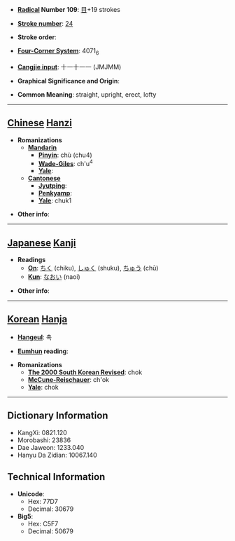 * '''[[Wiktionary:Chinese radical index| Radical]] Number 109''': [[Wiktionary:Chinese radical index 目|目]]+19 strokes

* '''[[Wiktionary:Chinese total strokes index|Stroke number]]''': [[Wiktionary:Chinese total strokes index 24|24]]

* '''Stroke order''': 

* '''[[Wiktionary:Chinese four corner index|Four-Corner System]]''': 4071<sub>6</sub>

* '''[[Wiktionary:Chinese Cangjie index|Cangjie input]]''': 十一十一一 (JMJMM)

* '''Graphical Significance and Origin''': 

* '''Common Meaning''': straight, upright, erect, lofty

----

== [[Chinese]] [[Hanzi]] ==

* '''Romanizations'''
** '''[[Mandarin]]'''
*** '''[[Pinyin]]''': chù (chu4)
*** '''[[Wade-Giles]]''': ch'u<sup>4</sup>
*** '''[[Yale]]''': 
** '''[[Cantonese]]'''
*** '''[[Jyutping]]''':
*** '''[[Penkyamp]]''': 
*** '''[[Yale]]''': chuk1

* '''Other info''': 

----

== [[Japanese]] [[Kanji]] ==

* '''Readings'''
** '''[[On]]''': [[ちく]] (chiku), [[しゅく]] (shuku), [[ちゅう]] (chū)
** '''[[Kun]]''': [[なおい]] (naoi)

* '''Other info''':  

----

== [[Korean]] [[Hanja]] ==

* '''[[Hangeul]]''': 촉

* '''[[Eumhun]] reading''': 

* '''Romanizations'''
** '''[[The 2000 South Korean Revised Romanization|The 2000 South Korean Revised]]''': chok
** '''[[McCune-Reischauer]]''': ch'ok
** '''[[Yale]]''': chok

----

== Dictionary Information ==

* KangXi: 0821.120
* Morobashi: 23836
* Dae Jaweon: 1233.040
* Hanyu Da Zidian: 10067.140

== Technical Information ==

* '''Unicode''':
** Hex: 77D7
** Decimal: 30679
* '''Big5''':
** Hex: C5F7
** Decimal: 50679